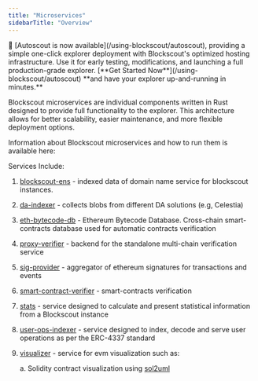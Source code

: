 ```yaml
---
title: "Microservices"
sidebarTitle: "Overview"
---
```


<Tip>
🚗 [Autoscout is now available](/using-blockscout/autoscout), providing a simple one-click explorer deployment with Blockscout's optimized hosting infrastructure. Use it for early testing, modifications, and launching a full production-grade explorer. [**Get Started Now**](/using-blockscout/autoscout) **and have your explorer up-and-running in minutes.**

</Tip>

Blockscout microservices are individual components written in Rust designed to provide full functionality to the explorer. This architecture allows for better scalability, easier maintenance, and more flexible deployment options.

Information about Blockscout microservices and how to run them is available here:

Services Include:

1. [blockscout-ens](https://github.com/blockscout/blockscout-rs/blob/main/blockscout-ens) - indexed data of domain name service for blockscout instances.
2. [da-indexer](https://github.com/blockscout/blockscout-rs/blob/main/da-indexer) - collects blobs from different DA solutions (e.g, Celestia)
3. [eth-bytecode-db](https://github.com/blockscout/blockscout-rs/blob/main/eth-bytecode-db) - Ethereum Bytecode Database. Cross-chain smart-contracts database used for automatic contracts verification
4. [proxy-verifier](https://github.com/blockscout/blockscout-rs/blob/main/proxy-verifier) - backend for the standalone multi-chain verification service
5. [sig-provider](https://github.com/blockscout/blockscout-rs/blob/main/sig-provider) - aggregator of ethereum signatures for transactions and events
6. [smart-contract-verifier](https://github.com/blockscout/blockscout-rs/blob/main/smart-contract-verifier) - smart-contracts verification
7. [stats](https://github.com/blockscout/blockscout-rs/blob/main/stats) - service designed to calculate and present statistical information from a Blockscout instance
8. [user-ops-indexer](https://github.com/blockscout/blockscout-rs/blob/main/user-ops-indexer) - service designed to index, decode and serve user operations as per the ERC-4337 standard
9. [visualizer](https://github.com/blockscout/blockscout-rs/blob/main/visualizer) - service for evm visualization such as:

   a. Solidity contract visualization using [sol2uml](https://www.npmjs.com/package/sol2uml)